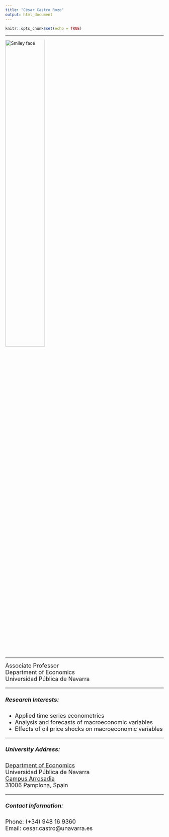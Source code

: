 ```yaml
---
title: "César Castro Rozo"
output: html_document
---
```


```r
knitr::opts_chunk$set(echo = TRUE)
```

****

<!-- > ![](CesarFlorencia.jpg)\ -->
 <img src="Foto2021.jpg" alt="Smiley face" style="width:50%;"> 

****

<font size="4">
Associate Professor\
Department of Economics\
Universidad Pública de Navarra

****


##### Research Interests:

<ul>
<li>Applied time series econometrics</li>
<li>Analysis and forecasts of macroeconomic variables</li>
<li>Effects of oil price shocks on macroeconomic variables</li>
</ul>

****

##### University Address:
<!-- <figure> -->
<!--   <p><img src="upna.gif" -->
<!--     width="136" height="200" -->
<!--     alt="Eiffel tower"> -->
<!-- </figure> -->

[Department of Economics](https://www.unavarra.es/departamento-economia)\
Universidad Pública de Navarra\
[Campus Arrosadia](https://www.google.com/maps/place/Parking+UPNA+-+Universidad+Publica+de+Navarra/@42.8006567,-1.6370705,405m/data=!3m1!1e3!4m12!1m6!3m5!1s0x0:0xd9a9e86617c6be7b!2sUPNA!8m2!3d42.797263!4d-1.6321518!3m4!1s0xd50924ce0daf833:0x774b0a8f81fa03a9!8m2!3d42.8005615!4d-1.6377448)\
31006 Pamplona, Spain

****

##### Contact Information:

Phone: (+34) 948 16 9360\
Email: cesar.castro@unavarra.es

<!-- * [Curriculum Vitae](#cv)\ -->
<!-- * [Research](#res) -->
<!--       + [Publications](#pub) -->
<!--       + [Work in Progress or submitted](#wps) -->
<!-- * [Projects](#pro) -->


<br>